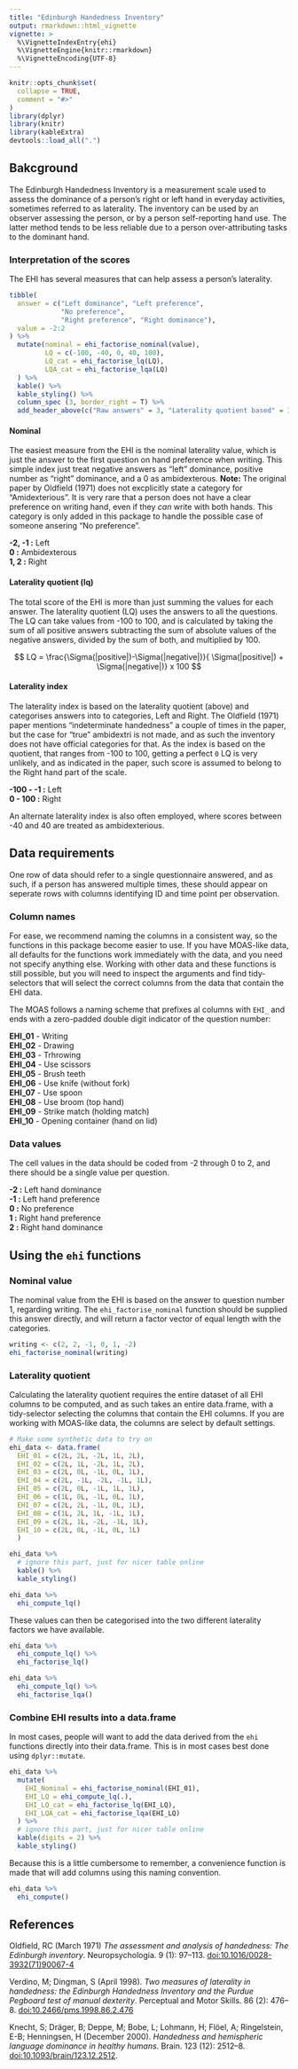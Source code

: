 ```yaml
---
title: "Edinburgh Handedness Inventory"
output: rmarkdown::html_vignette
vignette: >
  %\VignetteIndexEntry{ehi}
  %\VignetteEngine{knitr::rmarkdown}
  %\VignetteEncoding{UTF-8}
---
```


```r
knitr::opts_chunk$set(
  collapse = TRUE,
  comment = "#>"
)
library(dplyr)
library(knitr)
library(kableExtra)
devtools::load_all(".")
```


## Bakcground
The Edinburgh Handedness Inventory is a measurement scale used to assess the dominance of a person's right or left hand in everyday activities, sometimes referred to as laterality. 
The inventory can be used by an observer assessing the person, or by a person self-reporting hand use. 
The latter method tends to be less reliable due to a person over-attributing tasks to the dominant hand.

### Interpretation of the scores
The EHI has several measures that can help assess a person's laterality.

```r
tibble(
  answer = c("Left dominance", "Left preference", 
             "No preference", 
             "Right preference", "Right dominance"),
  value = -2:2
) %>% 
  mutate(nominal = ehi_factorise_nominal(value),
         LQ = c(-100, -40, 0, 40, 100),
         LQ_cat = ehi_factorise_lq(LQ),
         LQA_cat = ehi_factorise_lqa(LQ)
  ) %>% 
  kable() %>% 
  kable_styling() %>% 
  column_spec (3, border_right = T) %>%
  add_header_above(c("Raw answers" = 3, "Laterality quotient based" = 3))
```

#### Nominal
The easiest measure from the EHI is the nominal laterality value, which is just the answer to the first question on hand preference when writing. 
This simple index just treat negative answers as "left" dominance, positive number as "right" dominance, and a 0 as ambidexterous.
**Note:** The original paper by Oldfield (1971) does not excplicitly state a category for "Amidexterious".
It is very rare that a person does not have a clear preference on writing hand, even if they _can_ write with both hands.
This category is only added in this package to handle the possible case of someone ansering "No preference". 

**-2, -1 :** Left  
     **0 :** Ambidexterous  
 **1,  2 :** Right  

#### Laterality quotient (lq)
The total score of the EHI is more than just summing the values for each answer. 
The laterality quotient (LQ) uses the answers to all the questions.
The LQ can take values from -100 to 100, and is calculated by taking the sum of all positive answers subtracting the sum of absolute values of the negative answers, divided by the sum of both, and multiplied by 100. 

$$ LQ = \frac{\Sigma(|positive|)-\Sigma(|negative|)}{ \Sigma(|positive|) + \Sigma(|negative|)} x 100  $$



#### Laterality index
The laterality index is based on the laterality quotient (above) and categorises answers into to categories, Left and Right. 
The Oldfield (1971) paper mentions "indeterminate handedness" a couple of times in the paper, but the case for "true" ambidextri is not made, and as such the inventory does not have official categories for that.
As the index is based on the quotient, that ranges from -100 to 100, getting a perfect `0` LQ is very unlikely, and as indicated in the paper, such score is assumed to belong to the Right hand part of the scale.

**-100 - -1 :** Left  
 **0 - 100 :** Right  

An alternate laterality index is also often employed, where scores between -40 and 40 are treated as ambidexterious.

## Data requirements  
One row of data should refer to a single questionnaire answered, and as such, if a person has answered multiple times, these should appear on seperate rows with columns identifying ID and time point per observation.

### Column names
For ease, we recommend naming the columns in a consistent way, so the functions in this package become easier to use. 
If you have MOAS-like data, all defaults for the functions work immediately with the data, and you need not specify anything else.
Working with other data and these functions is still possible, but you will need to inspect the arguments and find tidy-selectors that will select the correct columns from the data that contain the EHI data.

The MOAS follows a naming scheme that prefixes al columns with `EHI_` and ends with a zero-padded double digit indicator of the question number:

**EHI_01** - Writing  
**EHI_02** - Drawing  
**EHI_03** - Trhrowing  
**EHI_04** - Use scissors  
**EHI_05** - Brush teeth  
**EHI_06** - Use knife (without fork)  
**EHI_07** - Use spoon  
**EHI_08** - Use broom (top hand)  
**EHI_09** - Strike match (holding match)  
**EHI_10** - Opening container (hand on lid)  

### Data values
The cell values in the data should be coded from -2 through 0 to 2, and there should be a single value per question. 

**-2 :** Left hand dominance  
**-1 :** Left hand preference  
  **0 :** No preference  
  **1 :** Right hand preference  
  **2 :** Right hand dominance  

## Using the `ehi` functions
### Nominal value
The nominal value from the EHI is based on the answer to question number 1, regarding writing. 
The `ehi_factorise_nominal` function should be supplied this answer directly, and will return a factor vector of equal length with the categories.

```r
writing <- c(2, 2, -1, 0, 1, -2)
ehi_factorise_nominal(writing)
```

### Laterality quotient
Calculating the laterality quotient requires the entire dataset of all EHI columns to be computed, and as such takes an entire data.frame, with a tidy-selector selecting the columns that contain the EHI columns.
If you are working with MOAS-like data, the columns are select by default settings. 

```r
# Make some synthetic data to try on
ehi_data <- data.frame(
  EHI_01 = c(2L, 2L, -2L, 1L, 2L), 
  EHI_02 = c(2L, 1L, -2L, 1L, 2L), 
  EHI_03 = c(2L, 0L, -1L, 0L, 1L), 
  EHI_04 = c(2L, -1L, -2L, -1L, 1L), 
  EHI_05 = c(2L, 0L, -1L, 1L, 1L),
  EHI_06 = c(1L, 0L, -1L, 0L, 1L), 
  EHI_07 = c(2L, 2L, -1L, 0L, 1L), 
  EHI_08 = c(1L, 2L, 1L, -1L, 1L), 
  EHI_09 = c(2L, 1L, -2L, -1L, 1L),
  EHI_10 = c(2L, 0L, -1L, 0L, 1L)
  )

ehi_data %>% 
  # ignore this part, just for nicer table online
  kable() %>% 
  kable_styling()
```

```r
ehi_data %>% 
  ehi_compute_lq()
```

These values can then be categorised into the two different laterality factors we have available.

```r
ehi_data %>% 
  ehi_compute_lq() %>% 
  ehi_factorise_lq()

ehi_data %>% 
  ehi_compute_lq() %>% 
  ehi_factorise_lqa()
```

### Combine EHI results into a data.frame
In most cases, people will want to add the data derived from the `ehi` functions directly into their data.frame.
This is in most cases best done using `dplyr::mutate`.

```r
ehi_data %>% 
  mutate(
    EHI_Nominal = ehi_factorise_nominal(EHI_01),
    EHI_LQ = ehi_compute_lq(.),
    EHI_LQ_cat = ehi_factorise_lq(EHI_LQ),
    EHI_LQA_cat = ehi_factorise_lqa(EHI_LQ)
  ) %>% 
  # ignore this part, just for nicer table online
  kable(digits = 2) %>% 
  kable_styling()
```

Because this is a little cumbersome to remember, a convenience function is made that will add columns using this naming convention.

```r
ehi_data %>% 
  ehi_compute()
```



## References

Oldfield, RC (March 1971) _The assessment and analysis of handedness: The Edinburgh inventory_. Neuropsychologia. 9 (1): 97–113. [doi:10.1016/0028-3932(71)90067-4](https://www.sciencedirect.com/science/article/abs/pii/0028393271900674?via%3Dihub)

Verdino, M; Dingman, S (April 1998). _Two measures of laterality in handedness: the Edinburgh Handedness Inventory and the Purdue Pegboard test of manual dexterity_. Perceptual and Motor Skills. 86 (2): 476–8. [doi:10.2466/pms.1998.86.2.476](https://doi.org/10.2466%2Fpms.1998.86.2.476)

Knecht, S; Dräger, B; Deppe, M; Bobe, L; Lohmann, H; Flöel, A; Ringelstein, E-B; Henningsen, H (December 2000). _Handedness and hemispheric language dominance in healthy humans_. Brain. 123 (12): 2512–8. [doi:10.1093/brain/123.12.2512](https://doi.org/10.1093%2Fbrain%2F123.12.2512).
